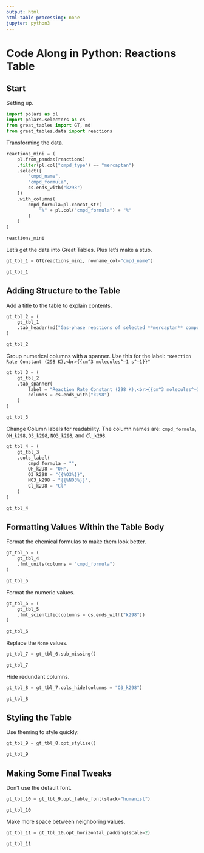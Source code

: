 ```yaml
---
output: html
html-table-processing: none
jupyter: python3
---
```


# Code Along in Python: Reactions Table

## Start

Setting up.

```python
import polars as pl
import polars.selectors as cs
from great_tables import GT, md
from great_tables.data import reactions
```

Transforming the data.

```python
reactions_mini = (
    pl.from_pandas(reactions)
    .filter(pl.col("cmpd_type") == "mercaptan")
    .select([
        "cmpd_name",
        "cmpd_formula",
        cs.ends_with("k298")
    ])
    .with_columns(
        cmpd_formula=pl.concat_str(
            "%" + pl.col("cmpd_formula") + "%"
        )
    )
)

reactions_mini
```

Let's get the data into Great Tables. Plus let's make a stub.

```python
gt_tbl_1 = GT(reactions_mini, rowname_col="cmpd_name")

gt_tbl_1
```

## Adding Structure to the Table

Add a title to the table to explain contents.

```python
gt_tbl_2 = (
    gt_tbl_1
    .tab_header(md("Gas-phase reactions of selected **mercaptan** compounds"))
)

gt_tbl_2
```

Group numerical columns with a spanner. Use this for the label:
`"Reaction Rate Constant (298 K),<br>{{cm^3 molecules^–1 s^–1}}"`

```python
gt_tbl_3 = (
    gt_tbl_2
    .tab_spanner(
        label = "Reaction Rate Constant (298 K),<br>{{cm^3 molecules^–1 s^–1}}",
        columns = cs.ends_with("k298")
    )
)

gt_tbl_3
```

Change Column labels for readability. The column names are:
`cmpd_formula`, `OH_k298`, `O3_k298`, `NO3_k298`, and `Cl_k298`.

```python
gt_tbl_4 = (
    gt_tbl_3
    .cols_label(
        cmpd_formula = "",
        OH_k298 = "OH",
        O3_k298 = "{{%O3%}}",
        NO3_k298 = "{{%NO3%}}",
        Cl_k298 = "Cl"
    )
)

gt_tbl_4
```

## Formatting Values Within the Table Body

Format the chemical formulas to make them look better.

```python
gt_tbl_5 = (
    gt_tbl_4
    .fmt_units(columns = "cmpd_formula")
)

gt_tbl_5
```

Format the numeric values.

```python
gt_tbl_6 = (
    gt_tbl_5
    .fmt_scientific(columns = cs.ends_with("k298"))
)

gt_tbl_6
```

Replace the `None` values.

```python
gt_tbl_7 = gt_tbl_6.sub_missing()

gt_tbl_7
```

Hide redundant columns.

```python
gt_tbl_8 = gt_tbl_7.cols_hide(columns = "O3_k298")

gt_tbl_8
```

## Styling the Table

Use theming to style quickly.

```python
gt_tbl_9 = gt_tbl_8.opt_stylize()

gt_tbl_9
```

## Making Some Final Tweaks

Don't use the default font.

```python
gt_tbl_10 = gt_tbl_9.opt_table_font(stack="humanist")

gt_tbl_10
```

Make more space between neighboring values.

```python
gt_tbl_11 = gt_tbl_10.opt_horizontal_padding(scale=2)

gt_tbl_11
```
